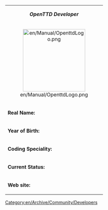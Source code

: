 {| class="infobox bordered" align="right" style="width: 26em; font-size: 90%;" cellpadding="2"
| colspan="2" style="text-align: center;" | '''''OpenTTD Developer'''''
|-
| colspan="2" style="text-align: center;" | [[File:en/Manual/OpenttdLogo.png|center|200px]]
|- style="vertical-align: top;"
| '''Real Name:'''
| {{{realname}}}
|- style="vertical-align: top;"
| '''Year of Birth:'''
| {{{birthyear}}}
|- style="vertical-align: top;"
| '''Coding Speciality:'''
| {{{codingspec}}}
|- style="vertical-align: top;"
|'''Current Status:'''
| {{{currentstat}}}
|- style="vertical-align: top;"
|'''Web site:'''
| [http://{{{website}}} {{{website}}}]
|}

[[Category:en/Archive/Community/Developers]]